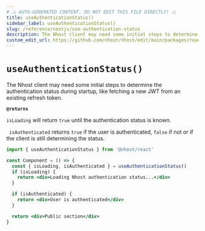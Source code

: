 ```yaml
---
# ⚠️ AUTO-GENERATED CONTENT. DO NOT EDIT THIS FILE DIRECTLY! ⚠️
title: useAuthenticationStatus()
sidebar_label: useAuthenticationStatus()
slug: /reference/nextjs/use-authentication-status
description: The Nhost client may need some initial steps to determine the authentication status during startup, like fetching a new JWT from an existing refresh token.
custom_edit_url: https://github.com/nhost/nhost/edit/main/packages/react/src/hooks/common.ts#L90
---
```


# `useAuthenticationStatus()`

The Nhost client may need some initial steps to determine the authentication status during startup, like fetching a new JWT from an existing refresh token.

**`@returns`**

`isLoading` will return `true` until the authentication status is known.

` isAuthenticated` returns `true` if the user is authenticated, `false` if not or if the client is still determining the status.

```jsx
import { useAuthenticationStatus } from '@nhost/react'

const Component = () => {
  const { isLoading, isAuthenticated } = useAuthenticationStatus()
  if (isLoading) {
    return <div>Loading Nhost authentication status...</div>
  }

  if (isAuthenticated) {
    return <div>User is authenticated</div>
  }

  return <div>Public section</div>
}
```

